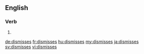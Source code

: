 ==English==

===Verb===
{{head|en}}

# {{en-third-person singular of|dismiss}}

[[de:dismisses]]
[[fr:dismisses]]
[[hu:dismisses]]
[[my:dismisses]]
[[ja:dismisses]]
[[sv:dismisses]]
[[vi:dismisses]]